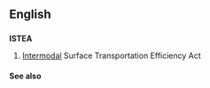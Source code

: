 ==English==
==={{initialism}}===
'''ISTEA'''
# {{US|Law}} [[intermodal|Intermodal]] Surface Transportation Efficiency Act

====See also====
{{pedialite}}